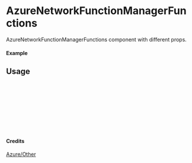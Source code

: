 
<Meta of={AzureNetworkFunctionManagerFunctions} title="Azure/Other/AzureNetworkFunctionManagerFunctions" />

# AzureNetworkFunctionManagerFunctions

AzureNetworkFunctionManagerFunctions component with different props.

#### Example

<Canvas of={AzureNetworkFunctionManagerFunctions.Primary} />

## Usage

```ts
import { AzureNetworkFunctionManagerFunctions } from "yadl-ui";

const Example = () => {
  return (
      <AzureNetworkFunctionManagerFunctions />
  );
};

export default Example;
```

#### Credits
[Azure/Other](https://learn.microsoft.com/en-us/azure/architecture/icons/)
